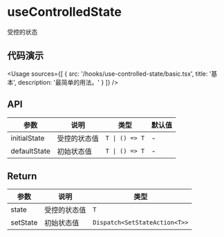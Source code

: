 
# useControlledState

受控的状态

## 代码演示

<Usage
  sources={[
    {
      src: '/hooks/use-controlled-state/basic.tsx',
      title: '基本',
      description: '最简单的用法。'
    }
  ]}
/>

## API

| 参数         | 说明         | 类型           | 默认值 |
| ------------ | ------------ | -------------- | ------ |
| initialState | 受控的状态值 | `T \| () => T` | -      |
| defaultState | 初始状态值   | `T \| () => T` | -      |

## Return

| 参数     | 说明         | 类型                          |
| -------- | ------------ | ----------------------------- |
| state    | 受控的状态值 | `T`                           |
| setState | 初始状态值   | `Dispatch<SetStateAction<T>>` |

